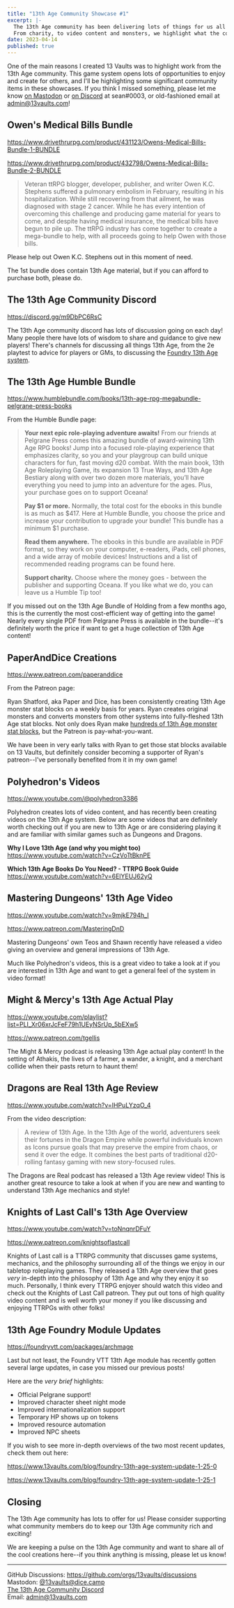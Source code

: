 ```yaml
---
title: "13th Age Community Showcase #1"
excerpt: |-
  The 13th Age community has been delivering lots of things for us all to enjoy!
  From charity, to video content and monsters, we highlight what the community has done for us all and say thanks!
date: 2023-04-14
published: true
---
```


One of the main reasons I created 13 Vaults was to highlight work from the 13th Age community.
This game system opens lots of opportunities to enjoy and create for others, and I'll be highlighting some significant community items in these showcases.
If you think I missed something, please let me know [on Mastodon](https://dice.camp/@13vaults) or [on Discord](https://discord.gg/m9DbPC6RsC) at sean#0003, or old-fashioned email at admin@13vaults.com!

## Owen's Medical Bills Bundle

https://www.drivethrurpg.com/product/431123/Owens-Medical-Bills-Bundle-1-BUNDLE

https://www.drivethrurpg.com/product/432798/Owens-Medical-Bills-Bundle-2-BUNDLE

> Veteran ttRPG blogger, developer, publisher, and writer Owen K.C. Stephens suffered a pulmonary embolism in February, resulting in his hospitalization. While still recovering from that ailment, he was diagnosed with stage 2 cancer. While he has every intention of overcoming this challenge and producing game material for years to come, and despite having medical insurance, the medical bills have begun to pile up. The ttRPG industry has come together to create a mega-bundle to help, with all proceeds going to help Owen with those bills.

Please help out Owen K.C. Stephens out in this moment of need.

The 1st bundle does contain 13th Age material, but if you can afford to purchase both, please do.

## The 13th Age Community Discord

https://discord.gg/m9DbPC6RsC

The 13th Age community discord has lots of discussion going on each day!
Many people there have lots of wisdom to share and guidance to give new players!
There's channels for discussing all things 13th Age, from the 2e playtest to advice for players or GMs, to discussing the [Foundry 13th Age system](https://foundryvtt.com/packages/archmage).

## The 13th Age Humble Bundle

https://www.humblebundle.com/books/13th-age-rpg-megabundle-pelgrane-press-books

From the Humble Bundle page:

> **Your next epic role-playing adventure awaits!** From our friends at Pelgrane Press comes this amazing bundle of award-winning 13th Age RPG books! Jump into a focused role-playing experience that emphasizes clarity, so you and your playgroup can build unique characters for fun, fast moving d20 combat. With the main book, 13th Age Roleplaying Game, its expansion 13 True Ways, and 13th Age Bestiary along with over two dozen more materials, you’ll have everything you need to jump into an adventure for the ages. Plus, your purchase goes on to support Oceana!
>
> **Pay $1 or more.** Normally, the total cost for the ebooks in this bundle is as much as $417. Here at Humble Bundle, you choose the price and increase your contribution to upgrade your bundle! This bundle has a minimum $1 purchase.
>
> **Read them anywhere.** The ebooks in this bundle are available in PDF format, so they work on your computer, e-readers, iPads, cell phones, and a wide array of mobile devices! Instructions and a list of recommended reading programs can be found here.
>
> **Support charity.** Choose where the money goes - between the publisher and supporting Oceana. If you like what we do, you can leave us a Humble Tip too!

If you missed out on the 13th Age Bundle of Holding from a few months ago, this is the currently the most cost-efficient way of getting into the game!
Nearly every single PDF from Pelgrane Press is available in the bundle--it's definitely worth the price if want to get a huge collection of 13th Age content!

## PaperAndDice Creations

https://www.patreon.com/paperanddice

From the Patreon page:

Ryan Shatford, aka Paper and Dice, has been consistently creating 13th Age monster stat blocks on a weekly basis for years.
Ryan creates original monsters and converts monsters from other systems into fully-fleshed 13th Age stat blocks.
Not only does Ryan make [hundreds of 13th Age monster stat blocks](https://www.patreon.com/posts/13th-age-by-67575597), but the Patreon is pay-what-you-want.

We have been in very early talks with Ryan to get those stat blocks available on 13 Vaults, but definitely consider becoming a supporter of Ryan's patreon--I've personally benefited from it in my own game!

## Polyhedron's Videos

https://www.youtube.com/@polyhedron3386

Polyhedron creates lots of video content, and has recently been creating videos on the 13th Age system.
Below are some videos that are definitely worth checking out if you are new to 13th Age or are considering playing it and are familiar with similar games such as Dungeons and Dragons.

**Why I Love 13th Age (and why you might too)**  
https://www.youtube.com/watch?v=CzVoTtBknPE

**Which 13th Age Books Do You Need? - TTRPG Book Guide**  
https://www.youtube.com/watch?v=6ElYEUJ62yQ

## Mastering Dungeons' 13th Age Video

https://www.youtube.com/watch?v=9mjkE794h_I

https://www.patreon.com/MasteringDnD

Mastering Dungeons' own Teos and Shawn recently have released a video giving an overview and general impressions of 13th Age.

Much like Polyhedron's videos, this is a great video to take a look at if you are interested in 13th Age and want to get a general feel of the system in video format!

## Might &amp; Mercy's 13th Age Actual Play

https://www.youtube.com/playlist?list=PLI_Xr06xrJcFeF79h1UEyNSrUp_5bEXw5

https://www.patreon.com/tgellis

The Might &amp; Mercy podcast is releasing 13th Age actual play content!
In the setting of Athakis, the lives of a farmer, a wander, a knight, and a merchant collide when their pasts return to haunt them!

## Dragons are Real 13th Age Review

https://www.youtube.com/watch?v=IHPuLYzqO_4

From the video description:

> A review of 13th Age. In the 13th Age of the world, adventurers seek their fortunes in the Dragon Empire while powerful individuals known as Icons pursue goals that may preserve the empire from chaos, or send it over the edge. It combines the best parts of traditional d20-rolling fantasy gaming with new story-focused rules.

The Dragons are Real podcast has released a 13th Age review video!
This is another great resource to take a look at when if you are new and wanting to understand 13th Age mechanics and style!

## Knights of Last Call's 13th Age Overview

https://www.youtube.com/watch?v=toNnqnrDFuY

https://www.patreon.com/knightsoflastcall

Knights of Last call is a TTRPG community that discusses game systems, mechanics, and the philosophy surrounding all of the things we enjoy in our tabletop roleplaying games.
They released a 13th Age overview that goes _very_ in-depth into the philosophy of 13th Age and why they enjoy it so much.
Personally, I think every TTRPG enjoyer should watch this video and check out the Knights of Last Call patreon.
They put out tons of high quality video content and is well worth your money if you like discussing and enjoying TTRPGs with other folks!

## 13th Age Foundry Module Updates

https://foundryvtt.com/packages/archmage

Last but not least, the Foundry VTT 13th Age module has recently gotten several large updates, in case you missed our previous posts!

Here are the _very brief_ highlights:

- Official Pelgrane support!
- Improved character sheet night mode
- Improved internationalization support
- Temporary HP shows up on tokens
- Improved resource automation
- Improved NPC sheets

If you wish to see more in-depth overviews of the two most recent updates, check them out here:

https://www.13vaults.com/blog/foundry-13th-age-system-update-1-25-0

https://www.13vaults.com/blog/foundry-13th-age-system-update-1-25-1

## Closing

The 13th Age community has lots to offer for us!
Please consider supporting what community members do to keep our 13th Age community rich and exciting!

We are keeping a pulse on the 13th Age community and want to share all of the cool creations here--if you think anything is missing, please let us know!

---

GitHub Discussions: https://github.com/orgs/13vaults/discussions  
Mastodon: [@13vaults@dice.camp](https://dice.camp/@13vaults)  
[The 13th Age Community Discord](https://discord.gg/m9DbPC6RsC)  
Email: admin@13vaults.com
